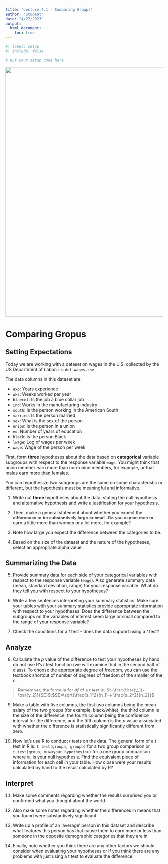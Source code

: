 ```yaml
---
title: "Lecture 4.1 - Comparing Groups"
author: "Student"
date: "4/27/2023"
output:
  html_document:
    toc: true
---
```


```r
#| label: setup 
#| include: false

# put your setup code here
```

![](bluecollar.jpeg){width="800"}

# Comparing Gropus

## Setting Expectations

Today we are working with a dataset on wages in the U.S. collected by the US Department of Labor: `us.dol.wages.csv` 

The data columns in this dataset are:

- `exp`: Years experience
- `wks`: Weeks worked per year
- `bluecol`: Is the job a blue collar job
- `ind`: Works in the manufacturing industry
- `south`: Is the person working in the American South
- `married`: Is the person married
- `sex`: What is the sex of the person
- `union`: Is the person in a union
- `ed`: Number of years of education
- `black`: Is the person Black
- `lwage`: Log of wages per week
- `wage`: Wage of the person per week

First, form **three** hypotheses about the data based on **categorical** variable subgroups with respect to the response variable `wage`. You might think that union member earn more than non-union members, for example, or that males earn more than females.

You can hypothesize two subgroups are the same on some characteristic or different, but the hypothesis must be meaningful and informative. 

1. Write out **three** hypotheses about the data, stating the null hypothesis and alternative hypothesis and write a justification for your hypothesis.

2. Then, make a general statement about whether you expect the differences to be substantively large or small. Do you expect men to earn a little more than women or a lot more, for example?

3. Note how large you expect the difference between the categories to be. 

4. Based on the size of the dataset and the nature of the hypotheses, select an appropriate alpha value.

## Summarizing the Data

5. Provide summary data for each side of your categorical variables with respect to the response variable (`wage`). Also generate summary data (mean, standard deviation, range) for your response variable. What do they tell you with respect to your hypotheses? 

6.	Write a few sentences interpreting your summary statistics. Make sure your tables with your summary statistics provide appropriate information with respect to your hypotheses. Does the difference between the subgroups on the variables of interest seem large or small compared to the range of your response variable?

7.	Check the conditions for a $t$ test – does the data support using a $t$ test?

## Analyze

8. Calculate the $p$ value of the difference to test your hypotheses by hand, do not use R’s $t$ test function (we will examine that in the second half of class). To choose the appropriate degree of freedom, you can use the textbook shortcut of number of degrees of freedom of the smaller of the $n$. 

> Remember, the formula for $df$ of a $t$ test is: $t=\frac{\bar{y_1}-\bar{y_2}}{SE}$;$SE=\sqrt{\frac{s_1^2}{n_1} + \frac{s_2^2}{n_2}}$

9. Make a table with five columns, the first two columns being the mean salary of the two groups (for example, black/white), the third column is the size of the difference, the fourth column being the confidence interval for the difference, and the fifth column is the $p$ value associated with whether the difference is statistically significantly different from zero.

10. Now let’s use R to conduct $t$ tests on the data. The general form of a $t$ test in R is: `t.test(groupa, groupb)` for a two group comparison or `t.test(group, mu=<your hypothesis>)` for a one group comparison where `mu` is your null hypothesis. Find the equivalent piece of information for each cell in your table. How close were your results calculated by hand to the result calculated by R?

## Interpret

11.	Make some comments regarding whether the results surprised you or confirmed what you thought about the world.

12.	Also make some notes regarding whether the differences in means that you found were substantively significant

13.	Write up a profile of an ‘average’ person in this dataset and describe what features this person has that cause them to earn more or less than someone in the opposite demographic categories that they are in.

14.	Finally, note whether you think there are any other factors we should consider when evaluating your hypotheses or if you think there are any problems with just using a t test to evaluate the difference.

